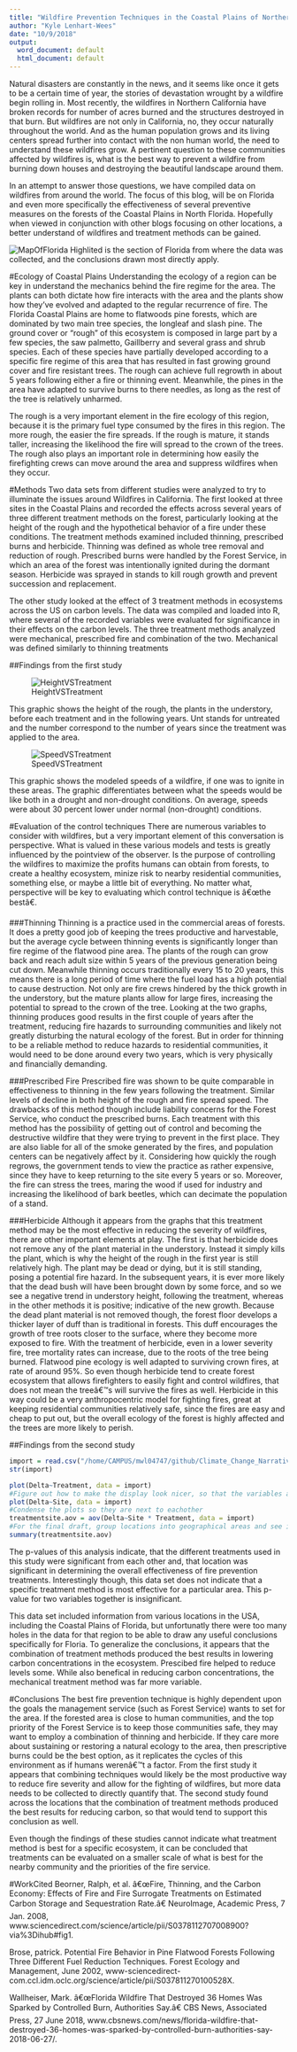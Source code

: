 ```yaml
---
title: "Wildfire Prevention Techniques in the Coastal Plains of Northern Florida"
author: "Kyle Lenhart-Wees"
date: "10/9/2018"
output:
  word_document: default
  html_document: default
---
```

Natural disasters are constantly in the news, and it seems like once it gets to be a certain time of year, the stories of devastation wrought by a wildfire begin rolling in. Most recently, the wildfires in Northern California have broken records for number of acres burned and the structures destroyed in that burn. But wildfires are not only in California, no, they occur naturally throughout the world. And as the human population grows and its living centers spread further into contact with the non human world, the need to understand these wildfires grow. A pertinent question to these communities affected by wildfires is, what is the best way to prevent a wildfire from burning down houses and destroying the beautiful landscape around them. 

In an attempt to answer those questions, we have compiled data on wildfires from around the world. The focus of this blog, will be on Florida and even more specifically the effectiveness of several preventive measures on the forests of the Coastal Plains in North Florida. Hopefully when viewed in conjunction with other blogs focusing on other locations, a better understand of wildfires and treatment methods can be gained.

![MapOfFlorida](figure/FloridaMap.png)
Highlited is the section of Florida from where the data was collected, and the conclusions drawn most directly apply. 

#Ecology of Coastal Plains
Understanding the ecology of a region can be key in understand the mechanics behind the fire regime for the area. The plants can both dictate how fire interacts with the area and the plants show how they've evolved and adapted to the regular recurrence of fire. The Florida Coastal Plains are home to flatwoods pine forests, which are dominated by two main tree species, the longleaf and slash pine. The ground cover or "rough" of this ecosystem is composed in large part by a few species, the saw palmetto, Gaillberry and several grass and shrub species. Each of these species have partially developed  according to a specific fire regime of this area that has resulted in fast growing ground cover and fire resistant trees. The rough can achieve full regrowth in about 5 years following either a fire or thinning event. Meanwhile, the pines in the area have adapted to survive burns to there needles, as long as the rest of the tree is relatively unharmed. 

The rough is a very important element in the fire ecology of this region, because it is the primary fuel type consumed by the fires in this region. The more rough, the easier the fire spreads. If the rough is mature, it stands taller, increasing the likelihood the fire will spread to the crown of the trees. The rough also plays an important role in determining how easily the firefighting crews can move around the area and suppress wildfires when they occur. 
<!-- Possibly go into specifics on the biology of the longleaf pine and its grass stage of developmentt--> 

#Methods
Two data sets from different studies were analyzed to try to illuminate the issues around Wildfires in California. The first looked at three sites in the Coastal Plains and recorded the effects across several years of three different treatment methods on the forest, particularly looking at the height of the rough and the hypothetical behavior of a fire under these conditions. The treatment methods examined included thinning, prescribed burns and herbicide. Thinning was defined as whole tree removal and reduction of rough. Prescribed burns were handled by the Forest Service, in which an area of the forest was intentionally ignited during the dormant season. Herbicide was sprayed in stands to kill rough growth and prevent succession and replacement.

The other study looked at the effect of 3 treatment methods in ecosystems across the US on carbon levels. The data was compiled and loaded into R, where several of the recorded variables were evaluated for significance in their effects on the carbon levels. The three treatment methods analyzed were mechanical, prescribed fire and combination of the two. Mechanical was defined similarly to thinning treatments
<!-- Define this better for the final version of blog--> 

##Findings from the first study

![HeightVSTreatment](figure/HeightVSTreatment.gif)

This graphic shows the height of the rough, the plants in the understory, before each treatment and in the following years. Unt stands for untreated and the number correspond to the number of years since the treatment was applied to the area.


![SpeedVSTreatment](figure/SpeedVSTreatment.gif)

This graphic shows the modeled speeds of a wildfire, if one was to ignite in these areas. The graphic differentiates between what the speeds would be like both in a drought and non-drought conditions. On average, speeds were about 30 percent lower under normal (non-drought) conditions. 

#Evaluation of the control techniques
There are numerous variables to consider with wildfires, but a very important element of this conversation is perspective. What is valued in these various models and tests is greatly influenced by the pointview of the observer. Is the purpose of controlling the wildfires to maximize the profits humans can obtain from forests, to create a healthy ecosystem, minize risk to nearby residential communities, something else, or maybe a little bit of everything. No matter what, perspective will be key to evaluating which control technique is â€œthe bestâ€. 

###Thinning
Thinning is a practice used in the commercial areas of forests. It does a pretty good job of keeping the trees productive and harvestable, but the average cycle between thinning events is significantly longer than fire regime of the flatwood pine area. The plants of the rough can grow back and reach adult size within 5 years of the previous generation being cut down. Meanwhile thinning occurs traditionally every 15 to 20 years, this means there is a long period of time where the fuel load has a high potential to cause destruction. Not only are fire crews hindered by the thick growth in the understory, but the mature plants allow for large fires, increasing the potential to spread to the crown of the tree. Looking at the two graphs, thinning produces good results in the first couple of years after the treatment, reducing fire hazards to surrounding communities and likely not greatly disturbing the natural ecology of the forest. But in order for thinning to be a reliable method to reduce hazards to residential communities, it would need to be done around every two years, which is very physically and financially demanding. 

###Prescribed Fire
Prescribed fire was shown to be quite comparable in effectiveness to thinning in the few years following the treatment. Similar levels of decline in both height of the rough and fire spread speed. The drawbacks of this method though include liability concerns for the Forest Service, who conduct the prescribed burns. Each treatment with this method has the possibility of getting out of control and becoming the destructive wildfire that they were trying to prevent in the first place. They are also liable for all of the smoke generated by the fires, and population centers can be negatively affect by it. Considering how quickly the rough regrows, the government tends to view the practice as rather expensive, since they have to keep returning to the site every 5 years or so. Moreover, the fire can stress the trees, maring the wood if used for industry and increasing the likelihood of bark beetles, which can decimate the population of a stand.  

###Herbicide
Although it appears from the graphs that this treatment method may be the most effective in reducing the severity of wildfires, there are other important elements at play. The first is that herbicide does not remove any of the plant material in the understory. Instead it simply kills the plant, which is why the height of the rough in the first year is still relatively high. The plant may be dead or dying, but it is still standing, posing a potential fire hazard. In the subsequent years, it is ever more likely that the dead bush will have been brought down by some force, and so we see a negative trend in understory height, following the treatment, whereas in the other methods it is positive; indicative of the new growth. Because the dead plant material is not removed though, the forest floor develops a thicker layer of duff than is traditional in forests. This duff encourages the growth of tree roots closer to the surface, where they become more exposed to fire. With the treatment of herbicide, even in a lower severity fire, tree mortality rates can increase, due to the roots of the tree being burned. Flatwood pine ecology is well adapted to surviving crown fires, at rate of around 95%. So even though herbicide tend to create forest ecosystem that allows firefighters to easily fight and control wildfires, that does not mean the treeâ€™s will survive the fires as well. Herbicide in this way could be a very anthropocentric model for fighting fires, great at keeping residential communities relatively safe, since the fires are easy and cheap to put out, but the overall ecology of the forest is highly affected and the trees are more likely to perish.


##Findings from the second study
```r
import = read.csv("/home/CAMPUS/mwl04747/github/Climate_Change_Narratives/docs/F2018_Blogs/data/Raw Fire Data - Sheet1.csv")
str(import)
```
```r
plot(Delta~Treatment, data = import)
#Figure out how to make the display look nicer, so that the variables aren't cut off
plot(Delta~Site, data = import)
#Condense the plots so they are next to eachother
treatmentsite.aov = aov(Delta~Site * Treatment, data = import)
#For the final draft, group locations into geographical areas and see if there is a significance then
summary(treatmentsite.aov)
```
The p-values of this analysis indicate, that the different treatments used in this study were significant from each other and, that location was significant in determining the overall effectiveness of fire prevention treatments. Interestingly though, this data set does not indicate that a specific treatment method is most effective for a particular area. This p-value for two variables together is insignificant. 
<!-- Just improve this section overall.--> 

This data set included information from various locations in the USA, including the Coastal Plains of Florida, but unfortunatly there were too many holes in the data for that region to be able to draw any useful conclusions specifically for Floria. To generalize the conclusions, it appears that the combination of treatment methods produced the best results in lowering carbon concentrations in the ecosystem. Prescibed fire helped to reduce levels some. While also benefical in reducing carbon concentrations, the mechanical treatment method was far more variable.


#Conclusions
The best fire prevention technique is highly dependent upon the goals the management service (such as Forest Service) wants to set for the area. If the forested area is close to human communities, and the top priority of the Forest Service is to keep those communities safe, they may want to employ a combination of thinning and herbicide. If they care more about sustaining or restoring a natural ecology to the area, then prescriptive burns could be the best option, as it replicates the cycles of this environment as if humans werenâ€™t a factor. From the first study it appears that combining techniques would likely be the most productive way to reduce fire severity and allow for the fighting of wildfires, but more data needs to be collected to directly quantify that. The second study found across the locations that the combination of treatment methods produced the best results for reducing carbon, so that would tend to support this conclusion as well. 

Even though the findings of these studies cannot indicate what treatment method is best for a specific ecosystem, it can be concluded that treatments can be evaluated on a smaller scale of what is best for the nearby community and the priorities of the fire service. 

#WorkCited
Beorner, Ralph, et al. â€œFire, Thinning, and the Carbon Economy: Effects of Fire and Fire Surrogate Treatments on Estimated Carbon Storage and Sequestration Rate.â€ NeuroImage, Academic Press, 7 Jan. 2008, www.sciencedirect.com/science/article/pii/S0378112707008900?via%3Dihub#fig1.

Brose, patrick. Potential Fire Behavior in Pine Flatwood Forests Following Three Different Fuel Reduction Techniques. Forest Ecology and Management, June 2002, www-sciencedirect-com.ccl.idm.oclc.org/science/article/pii/S037811270100528X.

Wallheiser, Mark. â€œFlorida Wildfire That Destroyed 36 Homes Was Sparked by Controlled Burn, Authorities Say.â€ CBS News, Associated Press, 27 June 2018, www.cbsnews.com/news/florida-wildfire-that-destroyed-36-homes-was-sparked-by-controlled-burn-authorities-say-2018-06-27/.